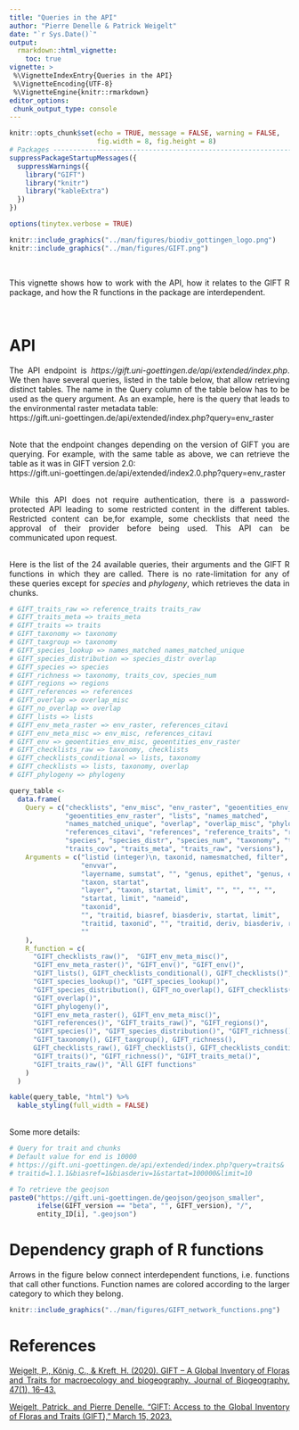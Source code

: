 ---
title: "Queries in the API"
author: "Pierre Denelle & Patrick Weigelt"
date: "`r Sys.Date()`"
output: 
  rmarkdown::html_vignette:
    toc: true
vignette: >
 %\VignetteIndexEntry{Queries in the API}
 %\VignetteEncoding{UTF-8} 
 %\VignetteEngine{knitr::rmarkdown}
editor_options: 
 chunk_output_type: console
---

<style>
body {
text-align: justify}
</style>

```{r setup, include=FALSE}

knitr::opts_chunk$set(echo = TRUE, message = FALSE, warning = FALSE,
                      fig.width = 8, fig.height = 8)
# Packages --------------------------------------------------------------------
suppressPackageStartupMessages({
  suppressWarnings({
    library("GIFT")
    library("knitr")
    library("kableExtra")
  })
})

options(tinytex.verbose = TRUE)
```

```{r gottingen_logo, fig.show = 'hold', out.width = "20%", echo = FALSE}
knitr::include_graphics("../man/figures/biodiv_gottingen_logo.png")
knitr::include_graphics("../man/figures/GIFT.png")
```

<br>

This vignette shows how to work with the API, how it relates to the
GIFT R package, and how the R functions in the package are interdependent.

<br>

# API

The API endpoint is *https://gift.uni-goettingen.de/api/extended/index.php*.
We then have several queries, listed in the table below, that allow
retrieving distinct tables.
The name in the Query column of the table below has to be used as the query
argument. As an example, here is the query that leads to the environmental
raster metadata table:
<br>
https://gift.uni-goettingen.de/api/extended/index.php?query=env_raster

<br>
Note that the endpoint changes depending on the version of GIFT you are
querying. For example, with the same table as above, we can retrieve the table
as it was in GIFT version 2.0:
<br>
https://gift.uni-goettingen.de/api/extended/index2.0.php?query=env_raster

<br>
While this API does not require authentication, there is a password-protected
API leading to some restricted content in the different tables. Restricted
content can be,for example, some checklists that need the approval of their
provider before being used. This API can be communicated upon request.

<br>
Here is the list of the 24 available queries, their arguments and the GIFT R
functions in which they are called. There is no rate-limitation for any of
these queries except for *species* and *phylogeny*, which retrieves the data in
chunks.

```{r, eval = FALSE, echo = FALSE}
# GIFT_traits_raw => reference_traits traits_raw
# GIFT_traits_meta => traits_meta
# GIFT_traits => traits
# GIFT_taxonomy => taxonomy
# GIFT_taxgroup => taxonomy
# GIFT_species_lookup => names_matched names_matched_unique
# GIFT_species_distribution => species_distr overlap
# GIFT_species => species
# GIFT_richness => taxonomy, traits_cov, species_num
# GIFT_regions => regions
# GIFT_references => references
# GIFT_overlap => overlap_misc
# GIFT_no_overlap => overlap
# GIFT_lists => lists
# GIFT_env_meta_raster => env_raster, references_citavi
# GIFT_env_meta_misc => env_misc, references_citavi
# GIFT_env => geoentities_env_misc, geoentities_env_raster
# GIFT_checklists_raw => taxonomy, checklists
# GIFT_checklists_conditional => lists, taxonomy
# GIFT_checklists => lists, taxonomy, overlap
# GIFT_phylogeny => phylogeny
```

```{r, echo = FALSE}
query_table <-
  data.frame(
    Query = c("checklists", "env_misc", "env_raster", "geoentities_env_misc",
              "geoentities_env_raster", "lists", "names_matched",
              "names_matched_unique", "overlap", "overlap_misc", "phylogeny",
              "references_citavi", "references", "reference_traits", "regions",
              "species", "species_distr", "species_num", "taxonomy", "traits",
              "traits_cov", "traits_meta", "traits_raw", "versions"),
    Arguments = c("listid (integer)\n, taxonid, namesmatched, filter", "", "",
                  "envvar",
                  "layername, sumstat", "", "genus, epithet", "genus, epithet",
                  "taxon, startat",
                  "layer", "taxon, startat, limit", "", "", "", "",
                  "startat, limit", "nameid",
                  "taxonid",
                  "", "traitid, biasref, biasderiv, startat, limit",
                  "traitid, taxonid", "", "traitid, deriv, biasderiv, refid",
                  ""
    ),
    R_function = c(
      "GIFT_checklists_raw()",  "GIFT_env_meta_misc()",
      "GIFT_env_meta_raster()", "GIFT_env()", "GIFT_env()",
      "GIFT_lists(), GIFT_checklists_conditional(), GIFT_checklists()",
      "GIFT_species_lookup()", "GIFT_species_lookup()",
      "GIFT_species_distribution(), GIFT_no_overlap(), GIFT_checklists()",
      "GIFT_overlap()",
      "GIFT_phylogeny()",
      "GIFT_env_meta_raster(), GIFT_env_meta_misc()",
      "GIFT_references()", "GIFT_traits_raw()", "GIFT_regions()",
      "GIFT_species()", "GIFT_species_distribution()", "GIFT_richness()",
      "GIFT_taxonomy(), GIFT_taxgroup(), GIFT_richness(),
      GIFT_checklists_raw(), GIFT_checklists(), GIFT_checklists_conditional()",
      "GIFT_traits()", "GIFT_richness()", "GIFT_traits_meta()",
      "GIFT_traits_raw()", "All GIFT functions"
    )
  )

kable(query_table, "html") %>%
  kable_styling(full_width = FALSE)
```

<br>
Some more details:

```{r, eval=FALSE}
# Query for trait and chunks
# Default value for end is 10000
# https://gift.uni-goettingen.de/api/extended/index.php?query=traits&
# traitid=1.1.1&biasref=1&biasderiv=1&startat=100000&limit=10

# To retrieve the geojson
paste0("https://gift.uni-goettingen.de/geojson/geojson_smaller", 
       ifelse(GIFT_version == "beta", "", GIFT_version), "/",
       entity_ID[i], ".geojson")
```

# Dependency graph of R functions

Arrows in the figure below connect interdependent functions, i.e. functions
that call other functions. Function names are colored according to the larger
category to which they belong.
<br>

```{r, fig.cap = "", out.width = "100%",echo = FALSE}
knitr::include_graphics("../man/figures/GIFT_network_functions.png")
```

# References

[Weigelt, P., König, C., & Kreft, H. (2020). GIFT – A Global Inventory of Floras and Traits for macroecology and biogeography. Journal of Biogeography, 47(1), 16–43.](https://doi.org/10.1111/jbi.13623)

[Weigelt, Patrick, and Pierre Denelle. “GIFT: Access to the Global Inventory of Floras and Traits (GIFT),” March 15, 2023.](https://CRAN.R-project.org/package=GIFT)
